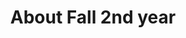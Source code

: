 ---
title: 'About Fall 2nd year'
description: 'Display inline code and code blocks'
icon: 'code'
---